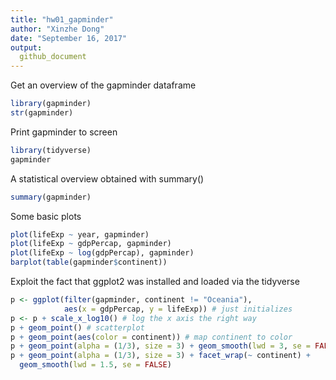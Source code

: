 ```yaml
---
title: "hw01_gapminder"
author: "Xinzhe Dong"
date: "September 16, 2017"
output: 
  github_document
---
```


Get an overview of the gapminder dataframe
```r
library(gapminder)
str(gapminder)
```

Print gapminder to screen
```r
library(tidyverse)
gapminder
```

A statistical overview obtained with summary()
```r
summary(gapminder)
```

Some basic plots
```r
plot(lifeExp ~ year, gapminder)
plot(lifeExp ~ gdpPercap, gapminder)
plot(lifeExp ~ log(gdpPercap), gapminder)
barplot(table(gapminder$continent))

```

Exploit the fact that ggplot2 was installed and loaded via the tidyverse
```r
p <- ggplot(filter(gapminder, continent != "Oceania"),
            aes(x = gdpPercap, y = lifeExp)) # just initializes
p <- p + scale_x_log10() # log the x axis the right way
p + geom_point() # scatterplot
p + geom_point(aes(color = continent)) # map continent to color
p + geom_point(alpha = (1/3), size = 3) + geom_smooth(lwd = 3, se = FALSE)
p + geom_point(alpha = (1/3), size = 3) + facet_wrap(~ continent) +
  geom_smooth(lwd = 1.5, se = FALSE)
```

